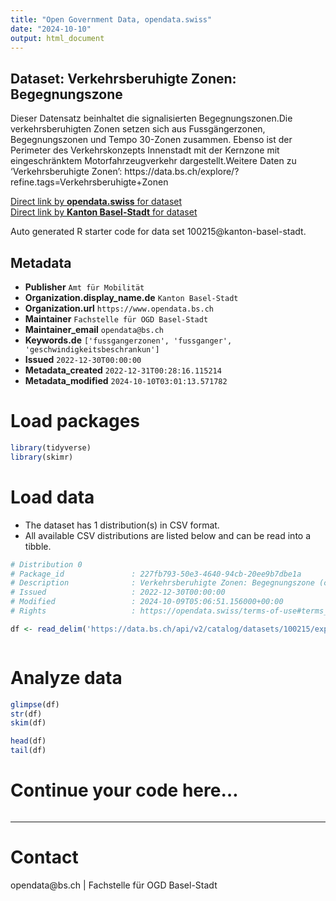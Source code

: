 ```yaml
---
title: "Open Government Data, opendata.swiss"
date: "2024-10-10"
output: html_document
---
```


## Dataset: Verkehrsberuhigte Zonen: Begegnungszone

Dieser Datensatz beinhaltet die signalisierten Begegnungszonen.Die verkehrsberuhigten Zonen setzen sich aus Fussgängerzonen, Begegnungszonen und Tempo 30-Zonen zusammen. Ebenso ist der Perimeter des Verkehrskonzepts Innenstadt mit der Kernzone mit eingeschränktem Motorfahrzeugverkehr dargestellt.Weitere Daten zu 'Verkehrsberuhigte Zonen': https://data.bs.ch/explore/?refine.tags=Verkehrsberuhigte+Zonen

[Direct link by **opendata.swiss** for dataset](https://opendata.swiss/de/dataset/verkehrsberuhigte-zonen-begegnungszone)<br>
[Direct link by **Kanton Basel-Stadt** for dataset](https://data.bs.ch/explore/dataset/100215/)

Auto generated R starter code for data set 100215@kanton-basel-stadt.

## Metadata

- **Publisher** `Amt für Mobilität`
- **Organization.display_name.de** `Kanton Basel-Stadt`
- **Organization.url** `https://www.opendata.bs.ch`
- **Maintainer** `Fachstelle für OGD Basel-Stadt`
- **Maintainer_email** `opendata@bs.ch`
- **Keywords.de** `['fussgangerzonen', 'fussganger', 'geschwindigkeitsbeschrankun']`
- **Issued** `2022-12-30T00:00:00`
- **Metadata_created** `2022-12-31T00:28:16.115214`
- **Metadata_modified** `2024-10-10T03:01:13.571782`


# Load packages

```r

library(tidyverse)
library(skimr)

```

# Load data

-   The dataset has 1 distribution(s) in CSV format.
-   All available CSV distributions are listed below and can be read into a tibble.

```r

# Distribution 0
# Package_id               : 227fb793-50e3-4640-94cb-20ee9b7dbe1a
# Description              : Verkehrsberuhigte Zonen: Begegnungszone (csv)
# Issued                   : 2022-12-30T00:00:00
# Modified                 : 2024-10-09T05:06:51.156000+00:00
# Rights                   : https://opendata.swiss/terms-of-use#terms_by

df <- read_delim('https://data.bs.ch/api/v2/catalog/datasets/100215/exports/csv?use_labels=true')



```

# Analyze data

```r

glimpse(df)
str(df)
skim(df)

head(df)
tail(df)

```

# Continue your code here...

```r

```

------------------------------------------------------------------------

# Contact

opendata@bs.ch | Fachstelle für OGD Basel-Stadt
